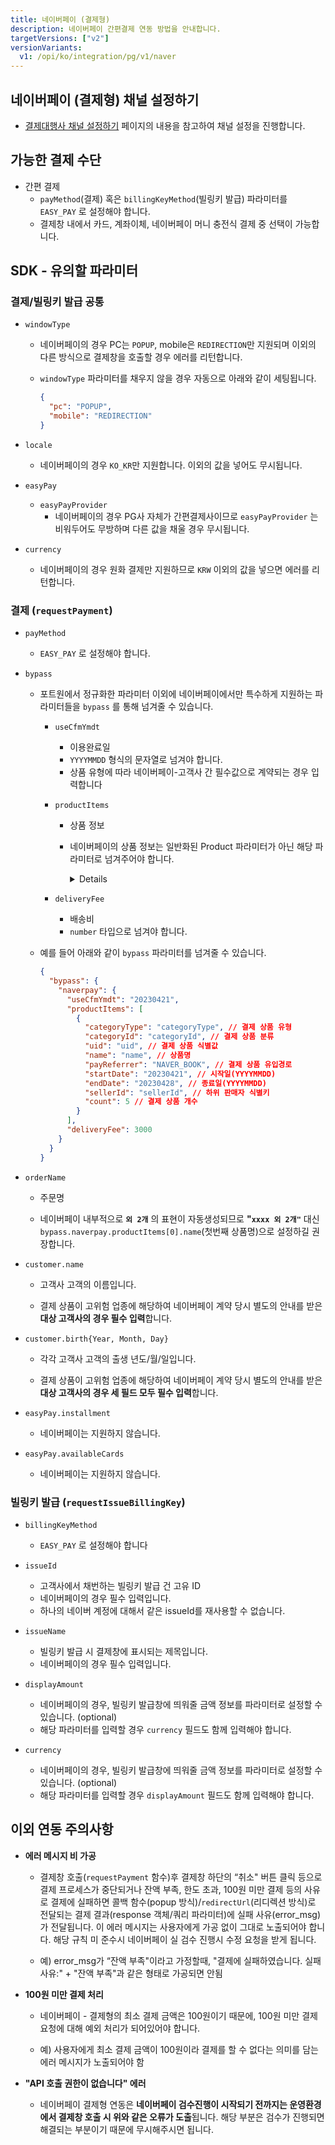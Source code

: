 ```yaml
---
title: 네이버페이 (결제형)
description: 네이버페이 간편결제 연동 방법을 안내합니다.
targetVersions: ["v2"]
versionVariants:
  v1: /opi/ko/integration/pg/v1/naver
---
```



## 네이버페이 (결제형) 채널 설정하기

- [결제대행사 채널 설정하기](/opi/ko/integration/ready/readme#3-결제대행사-채널-설정하기) 페이지의 내용을 참고하여 채널 설정을 진행합니다.

## 가능한 결제 수단

- 간편 결제
  - `payMethod`(결제) 혹은 `billingKeyMethod`(빌링키 발급) 파라미터를 `EASY_PAY` 로 설정해야 합니다.
  - 결제창 내에서 카드, 계좌이체, 네이버페이 머니 충전식 결제 중 선택이 가능합니다.

## SDK - 유의할 파라미터

### 결제/빌링키 발급 공통

- `windowType`

  - 네이버페이의 경우 PC는 `POPUP`, mobile은 `REDIRECTION`만 지원되며 이외의 다른 방식으로 결제창을 호출할 경우 에러를 리턴합니다.

  - `windowType` 파라미터를 채우지 않을 경우 자동으로 아래와 같이 세팅됩니다.

    ```json
    {
      "pc": "POPUP",
      "mobile": "REDIRECTION"
    }
    ```

- `locale`
  - 네이버페이의 경우 `KO_KR`만 지원합니다. 이외의 값을 넣어도 무시됩니다.

- `easyPay`
  - `easyPayProvider`
    - 네이버페이의 경우 PG사 자체가 간편결제사이므로 `easyPayProvider` 는 비워두어도 무방하며 다른 값을 채울 경우 무시됩니다.

- `currency`
  - 네이버페이의 경우 원화 결제만 지원하므로 `KRW` 이외의 값을 넣으면 에러를 리턴합니다.

### 결제 (`requestPayment`)

- `payMethod`
  - `EASY_PAY` 로 설정해야 합니다.

- `bypass`

  - 포트원에서 정규화한 파라미터 이외에 네이버페이에서만 특수하게 지원하는 파라미터들을 `bypass` 를 통해 넘겨줄 수 있습니다.

    - `useCfmYmdt`
      - 이용완료일
      - `YYYYMMDD` 형식의 문자열로 넘겨야 합니다.
      - 상품 유형에 따라 네이버페이-고객사 간 필수값으로 계약되는 경우 입력합니다

    - `productItems`

      - 상품 정보

      - 네이버페이의 상품 정보는 일반화된 Product 파라미터가 아닌 해당 파라미터로 넘겨주어야 합니다.

        <Details>
          <Details.Summary> `productItem`의 배열을 넘겨야 합니다. </Details.Summary>

          <Details.Content>
            `productItem` 은 다음 6개의 속성으로 하나의 상품 정보를 표현하는 객체의 배열입니다.

            - **`categoryType`** (필수) : [공식 매뉴얼](http://developer.pay.naver.com/docs/v2/api#etc-etc_product) 참고
            - **`categoryId`** (필수) : [공식 매뉴얼](http://developer.pay.naver.com/docs/v2/api#etc-etc_product) 참고
            - **`uid`** (필수) : 고객사 내부의 상품 고유 ID를 활용하는 것이 일반적이지만, 네이버페이 가이드 참고가 필요합니다. [공식 매뉴얼](http://developer.pay.naver.com/docs/v2/api#etc-etc_product)
            - **`name`** (필수) : 주문상품의 명칭
            - **`count`** (필수) : 상품 주문 개수
            - `sellerId` (선택) : 고객사가 하위 판매자를 식별하기 위한 고유 ID(영문 대소문자 및 숫자 허용)고객사의 업종이 통신판매중개업에 해당하여 네이버페이 계약 당시 별도의 안내를 받은 대상 고객사만 필수 입력합니다.비대상 고객사은 입력하지 않습니다.
            - `payReferrer` (선택) : 네이버 플랫폼의 타 서비스와 제휴계약 후 유입분석을 진행하는 경우에만 입력 [공식 매뉴얼](http://developer.pay.naver.com/docs/v2/api#etc-etc_product_ref)
            - `startDate` (선택) : 시작일(YYYYMMDD)
            - `endDate` (선택) : 종료일(YYYYMMDD)
          </Details.Content>
        </Details>

    - `deliveryFee`
      - 배송비
      - `number` 타입으로 넘겨야 합니다.

  - 예를 들어 아래와 같이 `bypass` 파라미터를 넘겨줄 수 있습니다.

    ```json
    {
      "bypass": {
        "naverpay": {
          "useCfmYmdt": "20230421",
          "productItems": [
            {
              "categoryType": "categoryType", // 결제 상품 유형
              "categoryId": "categoryId", // 결제 상품 분류
              "uid": "uid", // 결제 상품 식별값
              "name": "name", // 상품명
              "payReferrer": "NAVER_BOOK", // 결제 상품 유입경로
              "startDate": "20230421", // 시작일(YYYYMMDD)
              "endDate": "20230428", // 종료일(YYYYMMDD)
              "sellerId": "sellerId", // 하위 판매자 식별키
              "count": 5 // 결제 상품 개수
            }
          ],
          "deliveryFee": 3000
        }
      }
    }
    ```

- `orderName`

  - 주문명

  - 네이버페이 내부적으로 **`외 2개`** 의 표현이 자동생성되므로 **"`xxxx 외 2개"`** 대신
    `bypass.naverpay.productItems[0].name`(첫번째 상품명)으로 설정하길 권장합니다.

- `customer.name`

  - 고객사 고객의 이름입니다.

  - 결제 상품이 고위험 업종에 해당하여 네이버페이 계약 당시 별도의 안내를 받은 **대상 고객사의 경우
    필수 입력**합니다.

- `customer.birth{Year, Month, Day}`

  - 각각 고객사 고객의 출생 년도/월/일입니다.

  - 결제 상품이 고위험 업종에 해당하여 네이버페이 계약 당시 별도의 안내를 받은 **대상 고객사의 경우
    세 필드 모두 필수 입력**합니다.

- `easyPay.installment`
  - 네이버페이는 지원하지 않습니다.

- `easyPay.availableCards`
  - 네이버페이는 지원하지 않습니다.

### 빌링키 발급 (`requestIssueBillingKey`)

- `billingKeyMethod`
  - `EASY_PAY` 로 설정해야 합니다

- `issueId`
  - 고객사에서 채번하는 빌링키 발급 건 고유 ID
  - 네이버페이의 경우 필수 입력입니다.
  - 하나의 네이버 계정에 대해서 같은 issueId를 재사용할 수 없습니다.

- `issueName`
  - 빌링키 발급 시 결제창에 표시되는 제목입니다.
  - 네이버페이의 경우 필수 입력입니다.

- `displayAmount`
  - 네이버페이의 경우, 빌링키 발급창에 띄워줄 금액 정보를 파라미터로 설정할 수 있습니다. (optional)
  - 해당 파라미터를 입력할 경우 `currency` 필드도 함께 입력해야 합니다.

- `currency`
  - 네이버페이의 경우, 빌링키 발급창에 띄워줄 금액 정보를 파라미터로 설정할 수 있습니다. (optional)
  - 해당 파라미터를 입력할 경우 `displayAmount` 필드도 함께 입력해야 합니다.

## 이외 연동 주의사항

- **에러 메시지 비 가공**
  - 결제창 호출(`requestPayment` 함수)후 결제창 하단의 “취소" 버튼 클릭 등으로 결제 프로세스가
    중단되거나 잔액 부족, 한도 초과, 100원 미만 결제 등의 사유로 결제에 실패하면 콜백 함수(popup
    방식)/`redirectUrl`(리디렉션 방식)로 전달되는 결제 결과(response 객체/쿼리 파라미터)에 실패
    사유(error\_msg)가 전달됩니다. 이 에러 메시지는 사용자에게 가공 없이 그대로 노출되어야 합니다.
    해당 규칙 미 준수시 네이버페이 실 검수 진행시 수정 요청을 받게 됩니다.

  - 예) error\_msg가 “잔액 부족"이라고 가정할때, "결제에 실패하였습니다. 실패 사유:" + "잔액 부족"과
    같은 형태로 가공되면 안됨

- **100원 미만 결제 처리**
  - 네이버페이 - 결제형의 최소 결제 금액은 100원이기 때문에, 100원 미만 결제 요청에 대해 예외 처리가
    되어있어야 합니다.

  - 예) 사용자에게 최소 결제 금액이 100원이라 결제를 할 수 없다는 의미를 담는 에러 메시지가
    노출되어야 함

- **"API 호출 권한이 없습니다" 에러**
  - 네이버페이 결제형 연동은 **네이버페이 검수진행이 시작되기 전까지는 운영환경에서 결제창 호출 시
    위와 같은 오류가 도출**됩니다. 해당 부분은 검수가 진행되면 해결되는 부분이기 때문에 무시해주시면
    됩니다.
